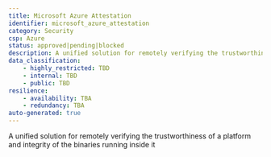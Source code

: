 ```yaml
---
title: Microsoft Azure Attestation
identifier: microsoft_azure_attestation
category: Security
csp: Azure
status: approved|pending|blocked
description: A unified solution for remotely verifying the trustworthiness of a platform and integrity of the binaries running inside it
data_classification:
    - highly_restricted: TBD
    - internal: TBD
    - public: TBD
resilience:
    - availability: TBA
    - redundancy: TBA
auto-generated: true
---
```


A unified solution for remotely verifying the trustworthiness of a platform and integrity of the binaries running inside it